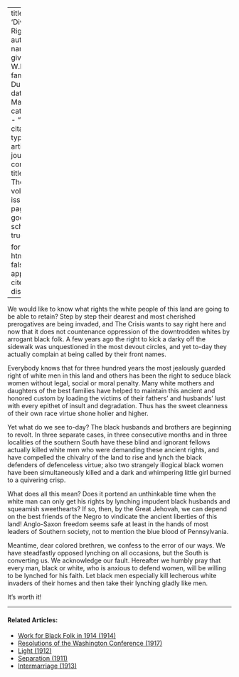 
---
title: 'Divine Right'
author:
  - name:
      given: W.E.B.
      family: Du Bois
date: Mar. 1912
categories: 
  - ""
citation: 
  type: article-journal
  container-title: The Crisis
  volume: 3
  issue: 5
  page: 197
google-scholar: true

format:
  html:
    toc: false
    appendix-cite-as: display
---


We would like to know what rights the white people of this land are going to be able to retain? Step by step their dearest and most cherished prerogatives are being invaded, and <span class="small-caps">The Crisis</span> wants to say right here and now that it does not countenance oppression of the downtrodden whites by arrogant black folk. A few years ago the right to kick a darky off the sidewalk was unquestioned in the most devout circles, and yet to-day they actually complain at being called by their front names.

Everybody knows that for three hundred years the most jealously guarded right of white men in this land and others has been the right to seduce black women without legal, social or moral penalty. Many white mothers and daughters of the best families have helped to maintain this ancient and honored custom by loading the victims of their fathers' and husbands' lust with every epithet of insult and degradation. Thus has the sweet cleanness of their own race virtue shone holier and higher.

Yet what do we see to-day? The black husbands and brothers are beginning to revolt. In three separate cases, in three consecutive months and in three localities of the southern South have these blind and ignorant fellows actually killed white men who were demanding these ancient rights, and have compelled the chivalry of the land to rise and lynch the black defenders of defenceless virtue; also two strangely illogical black women have been simultaneously killed and a dark and whimpering little girl burned to a quivering crisp.

What does all this mean? Does it portend an unthinkable time when the white man can only get his rights by lynching impudent black husbands and squeamish sweethearts? If so, then, by the Great Jehovah, we can depend on the best friends of the Negro to vindicate the ancient liberties of this land! Anglo-Saxon freedom seems safe at least in the hands of most leaders of Southern society, not to mention the blue blood of Pennsylvania.

Meantime, dear colored brethren, we confess to the error of our ways. We have steadfastly opposed lynching on all occasions, but the South is converting us. We acknowledge our fault. Hereafter we humbly pray that every man, black or white, who is anxious to defend women, will be willing to be lynched for his faith. Let black men especially kill lecherous white invaders of their homes and then take their lynching gladly like men.

It's worth it!

<!-- Similar articles start here -->

<hr>
#### Related Articles:

* [Work for Black Folk in 1914 (1914)](/Volumes/07/04/work_for_black_folk.html)
* [Resolutions of the Washington Conference (1917)](/Volumes/14/02/resolutions.html)
* [Light (1912)](/Volumes/03/04/light.html)
* [Separation (1911)](/Volumes/01/04/separation.html)
* [Intermarriage (1913)](/Volumes/05/04/intermarriage.html)

<!-- Similar articles end here -->